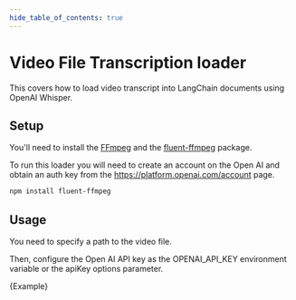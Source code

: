 ```yaml
---
hide_table_of_contents: true
---
```


# Video File Transcription loader

This covers how to load video transcript into LangChain documents using OpenAI Whisper.

## Setup

You'll need to install the [FFmpeg](https://ffmpeg.org/) and the [fluent-ffmpeg](https://www.npmjs.com/package/fluent-ffmpeg) package.

To run this loader you will need to create an account on the Open AI and obtain an auth key from the https://platform.openai.com/account page.

```bash npm2yarn
npm install fluent-ffmpeg
```

## Usage

You need to specify a path to the video file.

Then, configure the Open AI API key as the OPENAI_API_KEY environment variable or the apiKey options parameter.


<CodeBlock language="typescript">{Example}</CodeBlock>
